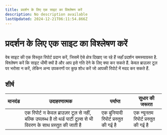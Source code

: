 ```yaml
---
title: प्रदर्शन के लिए एक साइट का विश्लेषण करें
description: No description available
lastUpdated: 2024-12-21T06:11:54.866Z
---
```


# प्रदर्शन के लिए एक साइट का विश्लेषण करें

वेब साइट की एक विस्तृत रिपोर्ट प्रदान करें, जिसमें ऐसे क्षेत्र दिखाए जा रहे हैं जहाँ प्रदर्शन समस्याग्रस्त है. विश्लेषण करें कि साइट धीमी क्यों है और आप इसे गति देने के लिए क्या कर सकते हैं. केवल ब्राउज़र टूल पर भरोसा न करें, लेकिन अन्य उपकरणों पर कुछ शोध करें जो आपकी रिपोर्ट में मदद कर सकते हैं.

## शीर्ष

| मानदंड | उदाहरणात्मक                                                                                                         | पर्याप्त                              | सुधार की जरूरत                       |
| ------ | ------------------------------------------------------------------------------------------------------------------- | ------------------------------------- | ------------------------------------ |
|        | एक रिपोर्ट न केवल ब्राउज़र टूल से नहीं, बल्कि उपलब्ध है तो थर्ड पार्टी टूल्स से भी विवरण के साथ प्रस्तुत की जाती है | एक बुनियादी रिपोर्ट प्रस्तुत की गई है | एक न्यूनतम रिपोर्ट प्रस्तुत की गई है |

